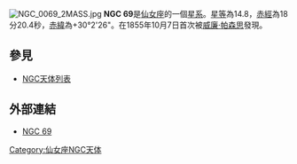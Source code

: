 [[File:NGC_0069_2MASS.jpg|thumb]]
'''NGC 69'''是[[仙女座|仙女座]]的一個[[星系|星系]]。[[星等|星等]]為14.8，[[赤經|赤經]]為18分20.4秒，[[赤緯|赤緯]]為+30°2'26"。在1855年10月7日首次被[[威廉·帕森思|威廉·帕森思]]發現。

== 參見 ==
*[[NGC天体列表|NGC天体列表]]

== 外部連結 ==
* [https://web.archive.org/web/20040907002500/http://www.seds.org/~spider/ngc/ngc_fr.cgi?69 NGC 69]
{{Galaxy-stub}}
{{Catalogs|NGC=69}}

[[Category:仙女座NGC天体|Category:仙女座NGC天体]]